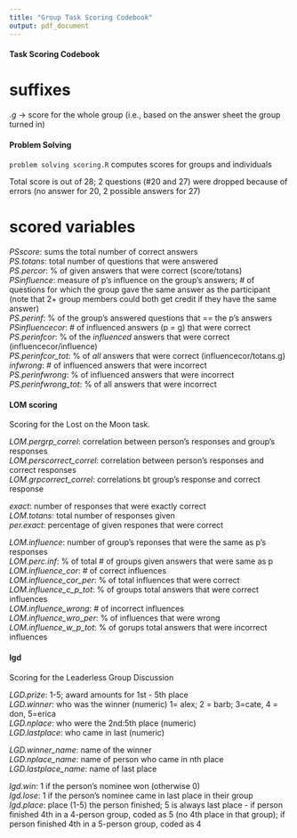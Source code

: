 ```yaml
---
title: "Group Task Scoring Codebook"
output: pdf_document
---
```


#### Task Scoring Codebook ####
  
# suffixes  
*.g* -> score for the whole group (i.e., based on the answer sheet the group turned in)  

#### Problem Solving ####  
`problem solving scoring.R` computes scores for groups and individuals
  
Total score is out of 28; 2 questions (#20 and 27) were dropped because of errors (no answer for 20, 2 possible answers for 27)  
  

# scored variables  
*PSscore*: sums the total number of correct answers  
*PS.totans*: total number of questions that were answered  
*PS.percor*: % of given answers that were correct (score/totans)  
*PSinfluence*: measure of p's influence on the group's answers; # of questions for which the group gave the same answer as the participant (note that 2+ group members could both get credit if they have the same answer)  
*PS.perinf*: % of the group's answered questions that == the p's answers  
*PSinfluencecor*: # of influenced answers (p = g) that were correct  
*PS.perinfcor*: % of the *influenced* answers that were correct (influencecor/influence)  
*PS.perinfcor_tot*: % of *all* answers that were correct (influencecor/totans.g)  
*infwrong*: # of influenced answers that were incorrect  
*PS.perinfwrong*: % of influenced answers that were incorrect  
*PS.perinfwrong_tot*: % of all answers that were incorrect  
  
#### LOM scoring ####   
  
Scoring for the Lost on the Moon task.  
  
*LOM.pergrp_correl*: correlation between person's responses and group's responses  
*LOM.perscorrect_correl*: correlation between person's responses and correct responses  
*LOM.grpcorrect_correl*: correlations bt group's response and correct response  
  
*exact*: number of responses that were exactly correct    
*LOM.totans*: total number of responses given    
*per.exact*: percentage of given respones that were correct    
    
*LOM.influence*: number of group's reponses that were the same as p's responses    
*LOM.perc.inf*: % of total # of groups given answers that were same as p    
*LOM.influence_cor*: # of correct influences    
*LOM.influence_cor_per*: % of total influences that were correct  
*LOM.influence_c_p_tot*: % of groups total answers that were correct influences  
*LOM.influence_wrong*: # of incorrect influences  
*LOM.influence_wro_per*: % of influences that were wrong  
*LOM.influence_w_p_tot*: % of gorups total answers that were incorrect influences  
  
  
#### lgd ####  

Scoring for the Leaderless Group Discussion  

*LGD.prize*: 1-5; award amounts for 1st - 5th place  
*LGD.winner*: who was the winner (numeric) 1= alex; 2 = barb; 3=cate, 4 = don, 5=erica  
*LGD.nplace*: who were the 2nd:5th place (numeric)  
*LGD.lastplace*: who came in last (numeric)  
  
*LGD.winner_name*: name of the winner  
*LGD.nplace_name*: name of person who came in nth place  
*LGD.lastplace_name*: name of last place  
  
*lgd.win*: 1 if the person's nominee won (otherwise 0)  
*lgd.lose*: 1 if the person's nominee came in last place in their group  
*lgd.place*: place (1-5) the person finished; 5 is always last place - if person finished 4th in a 4-person group, coded as 5 (no 4th place in that group); if person finished 4th in a 5-person group, coded as 4  
